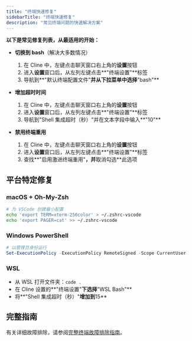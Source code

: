 ```yaml
---
title: "终端快速修复"
sidebarTitle: "终端快速修复"
description: "常见终端问题的快速解决方案"
---
```


**以下是常见修复列表，从最适用的开始：**

-   **切换到 bash**（解决大多数情况）

    1. 在 Cline 中，左键点击聊天窗口右上角的**设置**按钮
    2. 进入**设置**窗口后，从左列左键点击**"终端设置"**标签
    3. 导航到**"默认终端配置文件"**并从下拉菜单中选择**"bash"**

-   **增加超时时间**

    1. 在 Cline 中，左键点击聊天窗口右上角的**设置**按钮
    2. 进入**设置**窗口后，从左列左键点击**"终端设置"**标签
    3. 导航到"Shell 集成超时（秒）"并在文本字段中输入**"10"**

-   **禁用终端重用**
    1. 在 Cline 中，左键点击聊天窗口右上角的**设置**按钮
    2. 进入**设置**窗口后，从左列左键点击**"终端设置"**标签
    3. 查找**"启用激进终端重用"**，并**取消勾选**此选项

## 平台特定修复

### macOS + Oh-My-Zsh

```bash
# 为 VSCode 创建最小配置
echo 'export TERM=xterm-256color' > ~/.zshrc-vscode
echo 'export PAGER=cat' >> ~/.zshrc-vscode
```

### Windows PowerShell

```powershell
# 以管理员身份运行
Set-ExecutionPolicy -ExecutionPolicy RemoteSigned -Scope CurrentUser
```

### WSL

-   从 WSL 打开文件夹：`code .`
-   在 Cline 设置的**"终端设置"**下选择**"WSL Bash"**
-   将**"Shell 集成超时（秒）"**增加到**15**

## 完整指南

有关详细故障排除，请参阅[完整终端故障排除指南](/troubleshooting/terminal-integration-guide)。
